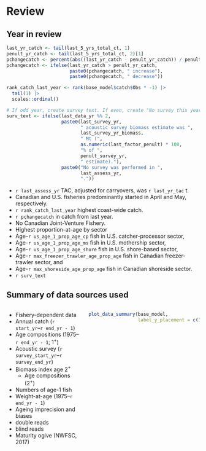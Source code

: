 # Review
## Year in review
```r
last_yr_catch <- tail(last_5_yrs_total_ct, 1)
penult_yr_catch <- tail(last_5_yrs_total_ct, 2)[1]
pchangecatch <- percent(abs((last_yr_catch - penult_yr_catch)) / penult_yr_catch)
pchangecatch <- ifelse(last_yr_catch > penult_yr_catch,
                       paste0(pchangecatch, " increase"),
                       paste0(pchangecatch, " decrease"))

rank_catch_last_year <- rank(base_model$catch$Obs * -1) |>
  tail(1) |>
  scales::ordinal()

# If odd year, create survey text. If even, create "No survey this year" text
surv_text <- ifelse(last_data_yr %% 2,
                    paste0(last_survey_yr,
                           " acoustic survey biomass estimate was ",
                           last_survey_yr_biomass,
                           " Mt (",
                           as.numeric(last_factor_penult) * 100,
                           "% of ",
                           penult_survey_yr,
                           " estimate)."),
                    paste0("No survey was performed in ",
                           last_assess_yr,
                           "."))
```

* `r last_assess_yr` TAC, adjusted for carryovers, was `r last_yr_tac` t.
* Canadian and U.S. fisheries predominantly started in April and May,
respectively.
* `r rank_catch_last_year` highest coast-wide catch.
* `r pchangecatch` in catch from last year.
* No Canadian Joint-Venture Fishery.
* Highest proportion-at-age by sector
- Age-`r us_age_1_prop_age_cp` fish in U.S. catcher-processor sector,
- Age-`r us_age_1_prop_age_ms` fish in U.S. mothership sector,
- Age-`r us_age_1_prop_age_shore` fish in U.S. shore-based sector,
- Age-`r max_freezer_trawler_age_prop_age` fish in Canadian freezer-trawler
sector, and
- Age-`r max_shoreside_age_prop_age` fish in Canadian shoreside sector.
* `r surv_text`

## Summary of data sources used
:::::: {.columns}
::: {.column width="40%"}

\bsmall

* Fishery-dependent data
* Annual catch (`r start_yr`--`r end_yr - 1`)
* Age compositions (1975--`r end_yr - 1`; 1$^+$)
* Acoustic survey (`r survey_start_yr`--`r survey_end_yr`)
* Biomass index age 2$^+$
  - Age compositions (2$^+$)
* Numbers of age-1 fish
* Weight-at-age (1975--`r end_yr - 1`)
* Ageing imprecision and biases
* double reads
* blind reads
* Maturity ogive (NWFSC, 2017)

\esmall

:::

::: {.column width="60%"}
```r
plot_data_summary(base_model,
                  label_y_placement = c(1.8, 2.5, 2.0))
```
:::
::::::

